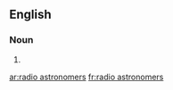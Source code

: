 ==English==

===Noun===
{{head|en}}

# {{plural of|radio astronomer}}

[[ar:radio astronomers]]
[[fr:radio astronomers]]